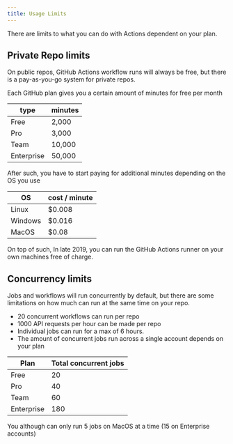 ```yaml
---
title: Usage Limits
---
```


There are limits to what you can do with Actions dependent on your plan.

## Private Repo limits

On public repos, GitHub Actions workflow runs will always be free, but there is a pay-as-you-go system for private repos.

Each GitHub plan gives you a certain amount of minutes for free per month

| type       | minutes |
| ---------- | ------- |
| Free       | 2,000   |
| Pro        | 3,000   |
| Team       | 10,000  |
| Enterprise | 50,000  |

After such, you have to start paying for additional minutes depending on the OS you use

| OS      | cost / minute |
| ------- | ------------- |
| Linux   | \$0.008       |
| Windows | \$0.016       |
| MacOS   | \$0.08        |

On top of such, In late 2019, you can run the GitHub Actions runner on your own machines free of charge.

## Concurrency limits

Jobs and workflows will run concurrently by default, but there are some limitations on how much can run at the same time on your repo.

- 20 concurrent workflows can run per repo
- 1000 API requests per hour can be made per repo
- Individual jobs can run for a max of 6 hours.
- The amount of concurrent jobs run across a single account depends on your plan

| Plan       | Total concurrent jobs |
| ---------- | --------------------- |
| Free       | 20                    |
| Pro        | 40                    |
| Team       | 60                    |
| Enterprise | 180                   |

You although can only run 5 jobs on MacOS at a time (15 on Enterprise accounts)
